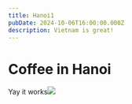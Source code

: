 ```yaml
---
title: Hanoi1
pubDate: 2024-10-06T16:00:00.000Z
description: Vietnam is great!
---
```


# Coffee in Hanoi

Yay it works![](https://res.cloudinary.com/dbifqlg1w/image/upload/v1727434783/hanoi/DSC_3311_xvofsz.jpg)
